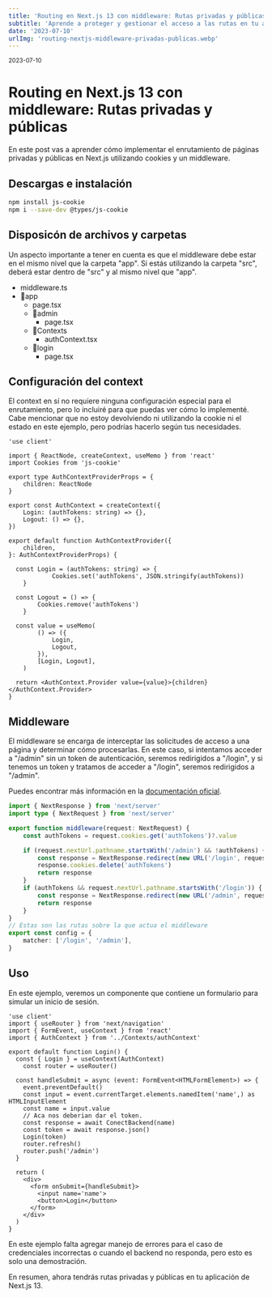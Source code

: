 ```yaml
---
title: 'Routing en Next.js 13 con middleware: Rutas privadas y públicas'
subtitle: 'Aprende a proteger y gestionar el acceso a las rutas en tu aplicación de Next.js 13 utilizando Middleware y cookies'
date: '2023-07-10'
urlImg: 'routing-nextjs-middleware-privadas-publicas.webp'
---
```


<small>2023-07-10</small>

# Routing en Next.js 13 con middleware: Rutas privadas y públicas

En este post vas a aprender cómo implementar el enrutamiento de páginas privadas y públicas en Next.js utilizando cookies y un middleware.

## Descargas e instalación

```bash
npm install js-cookie
npm i --save-dev @types/js-cookie
```

## Disposicón de archivos y carpetas

Un aspecto importante a tener en cuenta es que el middleware debe estar en el mismo nivel que la carpeta "app". Si estás utilizando la carpeta "src", deberá estar dentro de "src" y al mismo nivel que "app".

- middleware.ts
- 📂app
  - page.tsx
  - 📂admin
    - page.tsx
  - 📂Contexts
    - authContext.tsx
  - 📂login
    - page.tsx

## Configuración del context

El context en sí no requiere ninguna configuración especial para el enrutamiento, pero lo incluiré para que puedas ver cómo lo implementé. Cabe mencionar que no estoy devolviendo ni utilizando la cookie ni el estado en este ejemplo, pero podrías hacerlo según tus necesidades.

```tsx:Contexts/authContext.tsx
'use client'

import { ReactNode, createContext, useMemo } from 'react'
import Cookies from 'js-cookie'

export type AuthContextProviderProps = {
	children: ReactNode
}

export const AuthContext = createContext({
	Login: (authTokens: string) => {},
	Logout: () => {},
})

export default function AuthContextProvider({
	children,
}: AuthContextProviderProps) {

  const Login = (authTokens: string) => {
			Cookies.set('authTokens', JSON.stringify(authTokens))
	}

  const Logout = () => {
		Cookies.remove('authTokens')
	}

  const value = useMemo(
		() => ({
			Login,
			Logout,
		}),
		[Login, Logout],
	)

  return <AuthContext.Provider value={value}>{children}</AuthContext.Provider>
}
```

## Middleware

El middleware se encarga de interceptar las solicitudes de acceso a una página y determinar cómo procesarlas. En este caso, si intentamos acceder a "/admin" sin un token de autenticación, seremos redirigidos a "/login", y si tenemos un token y tratamos de acceder a "/login", seremos redirigidos a "/admin".

Puedes encontrar más información en la <a target="_blank" href='https://nextjs.org/docs/app/building-your-application/routing/middleware'>documentación oficial</a>.

```tsx:middleware.ts
import { NextResponse } from 'next/server'
import type { NextRequest } from 'next/server'

export function middleware(request: NextRequest) {
	const authTokens = request.cookies.get('authTokens')?.value

	if (request.nextUrl.pathname.startsWith('/admin') && !authTokens) {
		const response = NextResponse.redirect(new URL('/login', request.url))
		response.cookies.delete('authTokens')
		return response
	}
	if (authTokens && request.nextUrl.pathname.startsWith('/login')) {
		const response = NextResponse.redirect(new URL('/admin', request.url))
		return response
	}
}
// Estas son las rutas sobre la que actua el middleware
export const config = {
	matcher: ['/login', '/admin'],
}
```

## Uso

En este ejemplo, veremos un componente que contiene un formulario para simular un inicio de sesión.

```tsx:login/page.tsx
'use client'
import { useRouter } from 'next/navigation'
import { FormEvent, useContext } from 'react'
import { AuthContext } from '../Contexts/authContext'

export default function Login() {
  const { Login } = useContext(AuthContext)
	const router = useRouter()

  const handleSubmit = async (event: FormEvent<HTMLFormElement>) => {
    event.preventDefault()
    const input = event.currentTarget.elements.namedItem('name',) as HTMLInputElement
    const name = input.value
    // Aca nos deberian dar el token.
    const response = await ConectBackend(name)
    const token = await response.json()
    Login(token)
    router.refresh()
    router.push('/admin')
  }

  return (
    <div>
      <form onSubmit={handleSubmit}>
        <input name='name'>
        <button>Login</button>
      </form>
    </div>
  )
}
```

En este ejemplo falta agregar manejo de errores para el caso de credenciales incorrectas o cuando el backend no responda, pero esto es solo una demostración.

En resumen, ahora tendrás rutas privadas y públicas en tu aplicación de Next.js 13.
